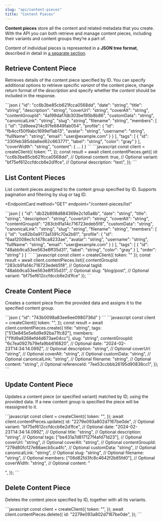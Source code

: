 ```yaml
---
slug: "api/content-pieces"
title: "Content Pieces"
---
```


**Content pieces** store all the content and related metadata that you create. With the API you can both retrieve and manage content pieces, including their variants and content groups they’re a part of.

Content of individual pieces is represented in a **JSON tree format**, described in detail in [a separate section](https://docs.vrite.io/api/content).

## Retrieve Content Piece

Retrieves details of the content piece specified by ID. You can specify additional options to retrieve specific _variant_ of the content piece, change return format of the _description_ and specify whether the _content_ should be included in the response.

<EndpointCard method="GET" endpoint="/content-pieces">
  <ResponseExample>
    ```json
    {
      "id": "cc6b3be85cb621fcca0568dd",
      "date": "string",
      "title": "string",
      "description": "string",
      "coverUrl": "string",
      "coverAlt": "string",
      "contentGroupId": "4a199daf7db303be195b8b86",
      "customData": "string",
      "canonicalLink": "string",
      "slug": "string",
      "filename": "string",
      "members": [
        {
          "id": "2d9eee214c97fe6849fab054",
          "profile": {
            "id": "fb4ccf50f9abc1699ef1ab13",
            "avatar": "string",
            "username": "string",
            "fullName": "string",
            "email": "user@example.com"
          }
        }
      ],
      "tags": [
        {
          "id": "330feb385dda6ed62c663771",
          "label": "string",
          "color": "gray"
        }
      ],
      "coverWidth": "string",
      "content": {
        ...
      }
    }
    ```
  </ResponseExample>
  
  <RequestExample label="JavaScript">
    ```javascript
    const client = createClient({
      token: "<API_TOKEN>",
    });
    const result = await client.contentPieces.get({
      id: "cc6b3be85cb621fcca0568dd",
      // Optional
      content: true,
      // Optional
      variant: "bf75ef612ccfdccb6e2d1fce",
      // Optional
      description: "text",
    });
    ```
  </RequestExample>
</EndpointCard>

## List Content Pieces

List content pieces assigned to the content group specified by ID. Supports pagination and filtering by slug or tag ID.

<EndpointCard
  method="GET"
  endpoint="/content-pieces/list"
>
  <ResponseExample>
    ```json
    [
      {
        "id": "db32b898d884369e2c1d5a8b",
        "date": "string",
        "title": "string",
        "description": "string",
        "coverUrl": "string",
        "coverAlt": "string",
        "contentGroupId": "283cb91a14c716723edeb5f8",
        "customData": "string",
        "canonicalLink": "string",
        "slug": "string",
        "filename": "string",
        "members": [
          {
            "id": "ce82b0a9173a1391c70a2b81",
            "profile": {
              "id": "6aa12008ec1c1478ca8233ae",
              "avatar": "string",
              "username": "string",
              "fullName": "string",
              "email": "user@example.com"
            }
          }
        ],
        "tags": [
          {
            "id": "48abb9ca53ee563e8ff35d31",
            "label": "string",
            "color": "gray"
          }
        ],
        "order": "string"
      }
    ]
    ```
  </ResponseExample>
  
  <RequestExample label="JavaScript">
    ```javascript
    const client = createClient({
      token: "<API_TOKEN>"
    });
    const result = await client.contentPieces.list({
      contentGroupId: "283cb91a14c716723edeb5f8",
      // Optional
      tagId: "48abb9ca53ee563e8ff35d31",
      // Optional
      slug: "blog/post",
      // Optional
      variant: "bf75ef612ccfdccb6e2d1fce"
    });
    ```
  </RequestExample>
</EndpointCard>

## Create Content Piece

Creates a content piece from the provided data and assigns it to the specified content group.

<EndpointCard method="POST" endpoint="/content-pieces">
  <ResponseExample>
    ```json
    {
      "id": "743b0098a83ee6ee0980736d"
    }
    ```
  </ResponseExample>
  
  <RequestExample label="JavaScript">
    ```javascript
    const client = createClient({
      token: "<API_TOKEN>",
    });
    const result = await client.contentPieces.create({
      title: "string",
      tags: ["513e845e5e6d9e92ba71fc82"],
      members: ["f1fd9a8268efd4d673ae04cc"],
      slug: "string",
      contentGroupId: "6c7ea0927b79efa9bb616820",
      // Optional
      date: "2024-02-23T14:34:14.099Z",
      // Optional
      description: "string",
      // Optional
      coverUrl: "string",
      // Optional
      coverAlt: "string",
      // Optional
      customData: "string",
      // Optional
      canonicalLink: "string",
      // Optional
      filename: "string",
      // Optional
      content: "string",
      // Optional
      referenceId: "7ee53ccbbb26195d90838cc1",
    });
    ```
  </RequestExample>
</EndpointCard>

## Update Content Piece

Updates a content piece (or specified variant) matched by ID, using the provided data. If a new content group is specified the piece will be reassigned to it.

<EndpointCard method="PUT" endpoint="/content-pieces">
  <RequestExample label="JavaScript">
    ```javascript
    const client = createClient({
      token: "<API_TOKEN>",
    });
    await client.contentPieces.update({
      id: "2279e093a802d7167be0de",
      // Optional
      variant: "bf75ef612ccfdccb6e2d1fce",
      // Optional
      date: "2024-02-23T14:34:14.099Z",
      // Optional
      title: "string",
      // Optional
      description: "string",
      // Optional
      tags: ["be431a7d817127f4afd71d23"],
      // Optional
      coverUrl: "string",
      // Optional
      coverAlt: "string",
      // Optional
      contentGroupId: "279d80fcf27e88aecb5ca4fc",
      // Optional
      customData: "string",
      // Optional
      canonicalLink: "string",
      // Optional
      slug: "string",
      // Optional
      filename: "string",
      // Optional
      members: ["06d82fd3fc8c4642f2b85fd0"],
      // Optional
      coverWidth: "string",
      // Optional
      content: "<p></p>",
    });
    ```
  </RequestExample>
</EndpointCard>

## Delete Content Piece

Deletes the content piece specified by ID, together with all its variants.

<EndpointCard method="DELETE" endpoint="/content-pieces">
  <RequestExample label="JavaScript">
    ```javascript
    const client = createClient({
      token: "<API_TOKEN>",
    });
    await client.contentPieces.delete({
      id: "2279e093a802d7167be0de",
    });
    ```
  </RequestExample>
</EndpointCard>